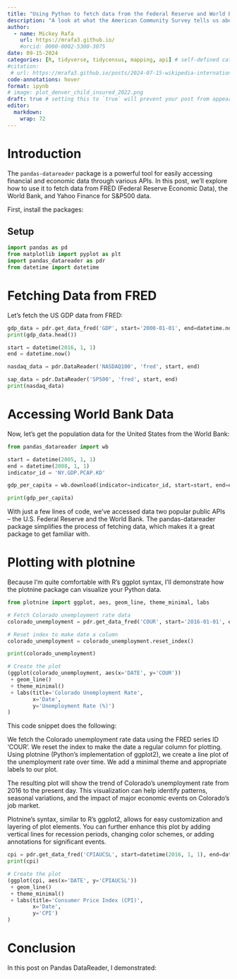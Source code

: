 ```yaml
---
title: "Using Python to fetch data from the Federal Reserve and World Bank"
description: "A look at what the American Community Survey tells us about trends in remote work"
author:
  - name: Mickey Rafa
    url: https://mrafa3.github.io/
    #orcid: 0000-0002-5300-3075
date: 09-15-2024
categories: [R, tidyverse, tidycensus, mapping, api] # self-defined categories
#citation: 
 # url: https://mrafa3.github.io/posts/2024-07-15-wikipedia-international-mens-soccer/ 
code-annotations: hover
format: ipynb
# image: plot_denver_child_insured_2022.png
draft: true # setting this to `true` will prevent your post from appearing on your listing page until you're ready!
editor: 
  markdown: 
    wrap: 72
---
```


# Introduction

The `pandas-datareader` package is a powerful tool for easily accessing financial and economic data through various APIs. In this post, we'll explore how to use it to fetch data from FRED (Federal Reserve Economic Data), the World Bank, and Yahoo Finance for S&P500 data.

First, install the packages:

## Setup

```python
import pandas as pd
from matplotlib import pyplot as plt
import pandas_datareader as pdr
from datetime import datetime
```

# Fetching Data from FRED

Let's fetch the US GDP data from FRED:

```python
gdp_data = pdr.get_data_fred('GDP', start='2000-01-01', end=datetime.now())
print(gdp_data.head())
```

```python
start = datetime(2016, 1, 1)
end = datetime.now()

nasdaq_data = pdr.DataReader('NASDAQ100', 'fred', start, end)

sap_data = pdr.DataReader('SP500', 'fred', start, end)
print(nasdaq_data)
```

# Accessing World Bank Data

Now, let's get the population data for the United States from the World Bank:

```python
from pandas_datareader import wb
```

```python
start = datetime(2005, 1, 1)
end = datetime(2008, 1, 1)
indicator_id = 'NY.GDP.PCAP.KD'

gdp_per_capita = wb.download(indicator=indicator_id, start=start, end=end, country=['US', 'CA', 'MX'])

print(gdp_per_capita)
```

With just a few lines of code, we've accessed data two popular public APIs -- the U.S. Federal Reserve and the World Bank. The pandas-datareader package simplifies the process of fetching data, which makes it a great package to get familiar with.

# Plotting with plotnine

Because I'm quite comfortable with R's ggplot syntax, I'll demonstrate how the plotnine package can visualize your Python data.

```python
from plotnine import ggplot, aes, geom_line, theme_minimal, labs
```

```python
# Fetch Colorado unemployment rate data
colorado_unemployment = pdr.get_data_fred('COUR', start='2016-01-01', end=datetime.now())

# Reset index to make date a column
colorado_unemployment = colorado_unemployment.reset_index()

print(colorado_unemployment)
```

```python
# Create the plot
(ggplot(colorado_unemployment, aes(x='DATE', y='COUR'))
 + geom_line()
 + theme_minimal()
 + labs(title='Colorado Unemployment Rate',
        x='Date',
        y='Unemployment Rate (%)')
)
```

This code snippet does the following:

We fetch the Colorado unemployment rate data using the FRED series ID 'COUR'.
We reset the index to make the date a regular column for plotting.
Using plotnine (Python's implementation of ggplot2), we create a line plot of the unemployment rate over time.
We add a minimal theme and appropriate labels to our plot.

The resulting plot will show the trend of Colorado's unemployment rate from 2016 to the present day. This visualization can help identify patterns, seasonal variations, and the impact of major economic events on Colorado's job market.

Plotnine's syntax, similar to R's ggplot2, allows for easy customization and layering of plot elements. You can further enhance this plot by adding vertical lines for recession periods, changing color schemes, or adding annotations for significant events.

```python
cpi = pdr.get_data_fred('CPIAUCSL', start=datetime(2016, 1, 1), end=datetime.now()).reset_index()
print(cpi)
```

```python
# Create the plot
(ggplot(cpi, aes(x='DATE', y='CPIAUCSL'))
 + geom_line()
 + theme_minimal()
 + labs(title='Consumer Price Index (CPI)',
        x='Date',
        y='CPI')
)
```


# Conclusion

In this post on Pandas DataReader, I demonstrated:



